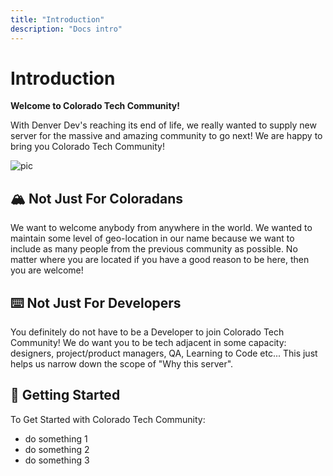 ```yaml
---
title: "Introduction"
description: "Docs intro"
---
```



# Introduction

**Welcome to Colorado Tech Community!**

With Denver Dev's reaching its end of life, we really wanted to supply new server for the massive and amazing community to go next! We are happy to bring you Colorado Tech Community!

![pic](https://www.herzing.edu/sites/default/files/styles/fp_960_480_jpg/public/2020-09/it_computer_programming.jpg?h=b3660f0d&itok=JxlURDWg)

## 🏔️ **Not Just For Coloradans**

We want to welcome anybody from anywhere in the world. We wanted to maintain some level of geo-location in our name because we want to include as many people from the previous community as possible. No matter where you are located if you have a good reason to be here, then you are welcome!

## ⌨️ **Not Just For Developers**

You definitely do not have to be a Developer to join Colorado Tech Community! We do want you to be tech adjacent in some capacity: designers, project/product managers, QA, Learning to Code etc... This just helps us narrow down the scope of "Why this server".

<CenteredImage
  src="https://encrypted-tbn0.gstatic.com/images?q=tbn:ANd9GcSkr4OnWyAHJSNr1ti1Nqcibnzx5rJjZh5SpQ&usqp=CAU"
  animation="grow-shrink"
/>

## **🎉 Getting Started**

To Get Started with Colorado Tech Community:

- do something 1
- do something 2
- do something 3
